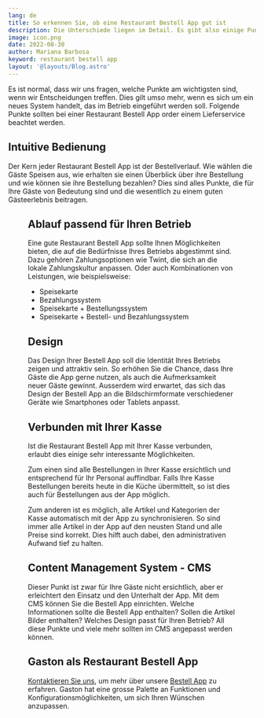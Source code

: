 ```yaml
---
lang: de
title: So erkennen Sie, ob eine Restaurant Bestell App gut ist
description: Die Unterschiede liegen im Detail. Es gibt also einige Punkte, die herausstechen und Ihnen die Suche nach der für Sie passenden Bestell App erleichtern können.
image: icon.png
date: 2022-08-30
author: Mariana Barbosa
keyword: restaurant bestell app
layout: '@layouts/Blog.astro'
---
```



Es ist normal, dass wir uns fragen, welche Punkte am wichtigsten sind, wenn wir Entscheidungen treffen. Dies gilt umso mehr, wenn es sich um ein neues System handelt, das im Betrieb eingeführt werden soll. Folgende Punkte sollten bei einer Restaurant Bestell App order einem Lieferservice beachtet werden.

## Intuitive Bedienung

Der Kern jeder Restaurant Bestell App ist der Bestellverlauf. Wie wählen die Gäste Speisen aus, wie erhalten sie einen Überblick über ihre Bestellung und wie können sie ihre Bestellung bezahlen? Dies sind alles Punkte, die für Ihre Gäste von Bedeutung sind und die wesentlich zu einem guten Gästeerlebnis beitragen.

<Figure
  src={import('./woran-erkennt-man-gute-bestell-apps.jpg')}
  caption="Ein intuitiver Bestellablauf schafft Kundenzufriedenheit."
  size="article"
/>

## Ablauf passend für Ihren Betrieb

Eine gute Restaurant Bestell App sollte Ihnen Möglichkeiten bieten, die auf die Bedürfnisse Ihres Betriebs abgestimmt sind. Dazu gehören Zahlungsoptionen wie Twint, die sich an die lokale Zahlungskultur anpassen. Oder auch Kombinationen von Leistungen, wie beispielsweise:

- Speisekarte
- Bezahlungssystem
- Speisekarte + Bestellungssystem
- Speisekarte + Bestell- und Bezahlungssystem

## Design

Das Design Ihrer Bestell App soll die Identität Ihres Betriebs zeigen und attraktiv sein. So erhöhen Sie die Chance, dass Ihre Gäste die App gerne nutzen, als auch die Aufmerksamkeit neuer Gäste gewinnt. Ausserdem wird erwartet, das sich das Design der Bestell App an die Bildschirmformate verschiedener Geräte wie Smartphones oder Tablets anpasst.

## Verbunden mit Ihrer Kasse

Ist die Restaurant Bestell App mit Ihrer Kasse verbunden, erlaubt dies einige sehr interessante Möglichkeiten.

Zum einen sind alle Bestellungen in Ihrer Kasse ersichtlich und entsprechend für Ihr Personal auffindbar. Falls Ihre Kasse Bestellungen bereits heute in die Küche übermittelt, so ist dies auch für Bestellungen aus der App möglich.

Zum anderen ist es möglich, alle Artikel und Kategorien der Kasse automatisch mit der App zu synchronisieren. So sind immer alle Artikel in der App auf den neusten Stand und alle Preise sind korrekt. Dies hilft auch dabei, den administrativen Aufwand tief zu halten.

## Content Management System - CMS

Dieser Punkt ist zwar für Ihre Gäste nicht ersichtlich, aber er erleichtert den Einsatz und den Unterhalt der App. Mit dem CMS können Sie die Bestell App einrichten. Welche Informationen sollte die Bestell App enthalten? Sollen die Artikel Bilder enthalten? Welches Design passt für Ihren Betrieb? All diese Punkte und viele mehr sollten im CMS angepasst werden können.

## Gaston als Restaurant Bestell App

[Kontaktieren Sie uns](/de/kontakt), um mehr über unsere [Bestell App](/de/restaurant-bestell-app/) zu erfahren. Gaston hat eine grosse Palette an Funktionen und Konfigurationsmöglichkeiten, um sich Ihren Wünschen anzupassen.
